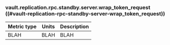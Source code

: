 ### vault.replication.rpc.standby.server.wrap_token_request ((#vault-replication-rpc-standby-server-wrap_token_request))

Metric type | Units | Description
----------- | ----- | -----------
BLAH     | BLAH    | BLAH